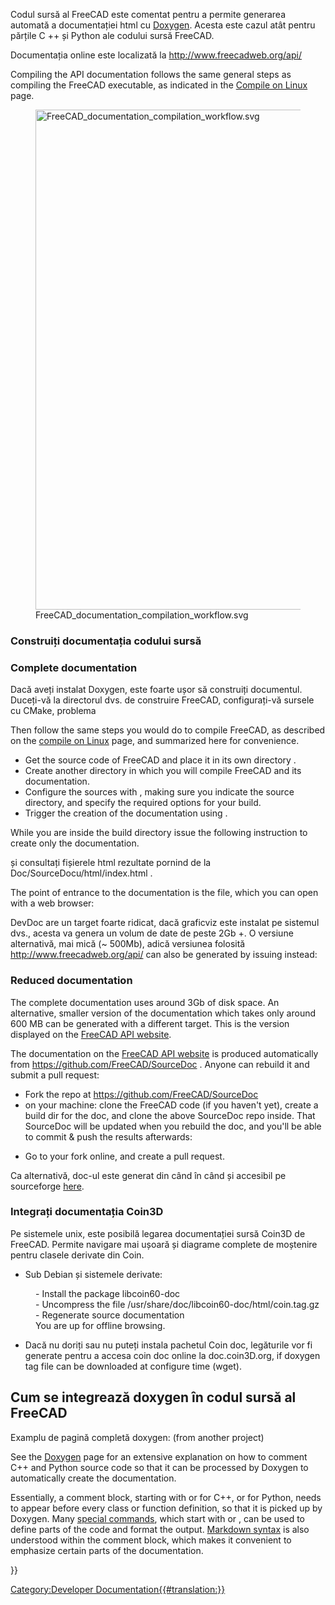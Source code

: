 <languages/>

{{Docnav
|[[Extra_python_modules|Extra python modules]]
|[[Contributors|Contributors]]
}}

{{TOCright}}

<div class="mw-translate-fuzzy">
Codul sursă al FreeCAD este comentat pentru a permite generarea automată a documentației html cu [http://www.doxygen.org Doxygen]. Acesta este cazul atât pentru părțile C ++ și Python ale codului sursă FreeCAD.
</div>

<div class="mw-translate-fuzzy">
Documentația online este localizată la http://www.freecadweb.org/api/
</div>

Compiling the API documentation follows the same general steps as compiling the FreeCAD executable, as indicated in the [[Compile_on_Linux|Compile on Linux]] page.

[[File:FreeCAD_documentation_compilation_workflow.svg|800px]]

{{Caption|General workflow to compile FreeCAD's programming documentation. The Doxygen and Graphviz packages must be in the system, as well as the FreeCAD source code itself. CMake configures the system so that with a single make instruction the documentation for the the entire project is compiled into many HTML files with diagrams.}}

<div class="mw-translate-fuzzy">
=== Construiți documentația codului sursă ===
</div>

=== Complete documentation ===

<div class="mw-translate-fuzzy">
Dacă aveți instalat Doxygen, este foarte ușor să construiți documentul. Duceți-vă la directorul dvs. de construire FreeCAD, configurați-vă sursele cu CMake, problema
</div>
{{Code|code=
sudo apt install doxygen graphviz
}}

Then follow the same steps you would do to compile FreeCAD, as described on the [[Compile_on_Linux|compile on Linux]] page, and summarized here for convenience.
* Get the source code of FreeCAD and place it in its own directory {{incode|freecad-source}}.
* Create another directory {{incode|freecad-build}} in which you will compile FreeCAD and its documentation.
* Configure the sources with {{incode|cmake}}, making sure you indicate the source directory, and specify the required options for your build.
* Trigger the creation of the documentation using {{incode|make}}.
{{Code|code=
git clone https://github.com/FreeCAD/FreeCAD.git freecad-source
mkdir freecad-build
cd freecad-build
cmake -DBUILD_QT5=ON -DPYTHON_EXECUTABLE=/usr/bin/python3 ../freecad-source
}}

While you are inside the build directory issue the following instruction to create only the documentation.
{{Code|code=
make -j$(nproc --ignore=2) DevDoc
}}
<div class="mw-translate-fuzzy">
și consultați fișierele html rezultate pornind de la Doc/SourceDocu/html/index.html .
</div>
{{Code|code=
freecad-build/doc/SourceDocu/html/
}}

The point of entrance to the documentation is the {{incode|index.html}} file, which you can open with a web browser:
{{Code|code=
xdg-open freecad-build/doc/SourceDocu/html/index.html
}}

<div class="mw-translate-fuzzy">
DevDoc are un target foarte ridicat, dacă graficviz este instalat pe sistemul dvs., acesta va genera un volum de date de peste 2Gb +. O versiune alternativă, mai mică (~ 500Mb), adică versiunea folosită http://www.freecadweb.org/api/ can also be generated by issuing instead:
</div>

=== Reduced documentation ===

The complete documentation uses around 3Gb of disk space. An alternative, smaller version of the documentation which takes only around 600 MB can be generated with a different target. This is the version displayed on the [https://freecad.github.io/SourceDoc/ FreeCAD API website].
{{Code|code=
make -j$(nproc --ignore=2) WebDoc
}}

The documentation on the [https://freecad.github.io/SourceDoc/ FreeCAD API website] is produced automatically from https://github.com/FreeCAD/SourceDoc . Anyone can rebuild it and submit a pull request:

* Fork the repo at https://github.com/FreeCAD/SourceDoc
* on your machine: clone the FreeCAD code (if you haven't yet), create a build dir for the doc, and clone the above SourceDoc repo inside. That SourceDoc will be updated when you rebuild the doc, and you'll be able to commit & push the results afterwards:
{{Code|code=
git clone https://github.com/FreeCAD/FreeCAD
cd FreeCAD
mkdir build
cd build
mkdir -p doc/SourceDocu/html
cd doc/SourceDocu/html
git clone your-fork-url
cd ../../..
cmake -DBUILD_QT5=ON -DPYTHON_EXECUTABLE=/usr/bin/python3 ..
make WebDoc
cd doc/SourceDocu/html
git commit
git push
}}
* Go to your fork online, and create a pull request.

<div class="mw-translate-fuzzy">
Ca alternativă, doc-ul este generat din când în când și accesibil pe sourceforge [http://free-cad.sf.net/SrcDocu/index.html here].
</div>

<div class="mw-translate-fuzzy">
=== Integrați documentația Coin3D ===
</div>

<div class="mw-translate-fuzzy">
Pe sistemele unix, este posibilă legarea documentației sursă Coin3D de FreeCAD.
Permite navigare mai ușoară și diagrame complete de moștenire pentru clasele derivate din Coin.
</div>

<div class="mw-translate-fuzzy">
* Sub Debian și sistemele derivate:
: - Install the package libcoin60-doc
: - Uncompress the file /usr/share/doc/libcoin60-doc/html/coin.tag.gz
: - Regenerate source documentation
: You are up for offline browsing.
</div>

<div class="mw-translate-fuzzy">
* Dacă nu doriți sau nu puteți instala pachetul Coin doc, legăturile vor fi generate pentru a accesa coin doc online la doc.coin3D.org, if doxygen tag file can be downloaded at configure time (wget).
</div>

<div class="mw-translate-fuzzy">
== Cum se integrează doxygen în codul sursă al FreeCAD ==
{{VeryImportantMessage|This is a Work In Progress. See [[Doxygen]]}}
Examplu de pagină completă doxygen: (from another project)
</div>

See the [[Doxygen|Doxygen]] page for an extensive explanation on how to comment C++ and Python source code so that it can be processed by Doxygen to automatically create the documentation.

Essentially, a comment block, starting with {{incode|/**}} or {{incode|///}} for C++, or {{incode|##}} for Python, needs to appear before every class or function definition, so that it is picked up by Doxygen. Many [[Doxygen#Doxygen markup|special commands]], which start with {{incode|\}} or {{incode|@}}, can be used to define parts of the code and format the output. [[Doxygen#Markdown support|Markdown syntax]] is also understood within the comment block, which makes it convenient to emphasize certain parts of the documentation.
{{Code|code=
/**
 * Returns the name of the workbench object.
 */
std::string name() const;

/**
 * Set the name to the workbench object.
 */
void setName(const std::string&);

/// remove the added TaskWatcher
void removeTaskWatcher(void);
}}


<div class="mw-translate-fuzzy">
{{docnav|Extra python modules|List of Commands}}
</div>

{{Userdocnavi{{#translation:}}}}
[[Category:Developer Documentation{{#translation:}}]]
{{clear}}